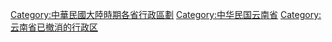 [[Category:中華民國大陸時期各省行政區劃|Category:中華民國大陸時期各省行政區劃]]
[[Category:中华民国云南省|Category:中华民国云南省]]
[[Category:云南省已撤消的行政区|Category:云南省已撤消的行政区]]